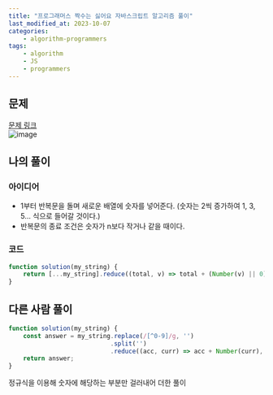 ```yaml
---
title: "프로그래머스 짝수는 싫어요 자바스크립트 알고리즘 풀이"
last_modified_at: 2023-10-07
categories:
    - algorithm-programmers
tags:
    - algorithm
    - JS
    - programmers
---
```

## 문제
[문제 링크](https://school.programmers.co.kr/learn/courses/30/lessons/1208513)  
![image](https://github.com/makepin2r/TIL/assets/39889583/130bd343-54c0-4aba-a489-b653970a13e1)

## 나의 풀이
### 아이디어
-  1부터 반복문을 돌며 새로운 배열에 숫자를 넣어준다. (숫자는 2씩 증가하여 1, 3, 5... 식으로 들어갈 것이다.)
- 반복문의 종료 조건은 숫자가 n보다 작거나 같을 때이다.
### 코드
```javascript
function solution(my_string) {
    return [...my_string].reduce((total, v) => total + (Number(v) || 0), 0);
}
```

## 다른 사람 풀이
```javascript
function solution(my_string) {
    const answer = my_string.replace(/[^0-9]/g, '')
                            .split('')
                            .reduce((acc, curr) => acc + Number(curr), 0);
    return answer;
}
```
정규식을 이용해 숫자에 해당하는 부분만 걸러내어 더한 풀이